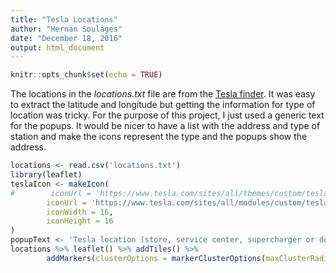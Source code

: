 ```yaml
---
title: "Tesla Locations"
author: "Hernan Soulages"
date: "December 18, 2016"
output: html_document
---
```


```r
knitr::opts_chunk$set(echo = TRUE)
```

The locations in the *locations.txt* file are from the [Tesla finder](https://www.tesla.com/findus#/bounds/49.38,-66.94,25.82,-124.39?search=supercharger,store,service,destination%20charger,&name=us). It was easy to extract the latitude and longitude but getting the information for type of location was tricky. For the purpose of this project, I just used a generic text for the popups. It would be nicer to have a list with the address and type of station and make the icons represent the type and the popups show the address.

```r
locations <- read.csv('locations.txt')
library(leaflet)
teslaIcon <- makeIcon(
#        iconUrl = 'https://www.tesla.com/sites/all/themes/custom/tesla_theme/assets/img/icons/favicon-16x16.png',
        iconUrl = 'https://www.tesla.com/sites/all/modules/custom/tesla_findus_map/assets/icon-supercharger.png?20150604',
        iconWidth = 16,
        iconHeight = 16
)
popupText <- 'Tesla location (store, service center, supercharger or destination charger)'
locations %>% leaflet() %>% addTiles() %>% 
        addMarkers(clusterOptions = markerClusterOptions(maxClusterRadius=30, disableClusteringAtZoom=10), icon = teslaIcon, popup = popupText)
```